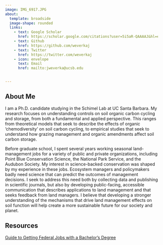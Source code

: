 ```yaml
---
image: IMG_6917.JPG
about:
  template: broadside
  image-shape: rounded
  links:
    - text: Google Scholar
      href: https://scholar.google.com/citations?user=5i5aR-QAAAAJ&hl=en&oi=ao
    - text: Github
      href: https://github.com/weverkaj
    - text: Twitter
      href: https://twitter.com/weverkaj
    - icon: envelope 
      text: Email
      href: mailto:jweverka@ucsb.edu
      

---
```


## About Me

I am a Ph.D. candidate studying in the Schimel Lab at UC Santa Barbara. My research focuses on understanding controls on soil organic carbon cycling and storage, from both a fundamental and applied perspective. This ranges from theoretical models that seek to describe the effects of organic 'chemodiversity' on soil carbon cycling, to empirical studies that seek to understand how grazing management and organic amendments affect soil carbon storage.

Before graduate school, I spent several years working seasonal land-management jobs for a variety of public and private organizations, including Point Blue Conservation Science, the National Park Service, and the Audubon Society. My interest in science-backed conservation was shaped by my experience in these jobs. Ecosystem managers and policymakers badly need science that can predict the outcomes of management decisions. I seek to address this need both by collecting data and publishing in scientific journals, but also by developing public-facing, accessible communication that describes applications to land management and that seeks feedback from land managers. I believe that developing a stronger understanding of the mechanisms that drive land management effects on soil function will help create a more sustainable future for our society and planet.

## Resources

[Guide to Getting Federal Jobs with a Bachelor's Degree](https://docs.google.com/document/d/1cJ8_7JpzBGvyxvvMcUeJHEptQeTjF_XjI0EJ6HMXgF0/edit?usp=sharing)
